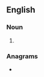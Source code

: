 ==English==

===Noun===
{{head|en|noun form}}

# {{plural of|en|lanthanide}}

===Anagrams===
* {{anagrams|en|a=aadehilnnst|Shetlandian|Stendhalian}}